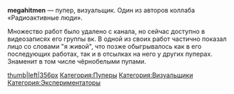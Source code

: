 {{Инфобокс для пуперов
|title2=megahitmen
|другие_ники=MGHTMN, Megavoid
|image3=[[Файл:Megahitmen.jpg|left]]
|сферы_творчества=RYTP, видеоарт
|год_начала=2012
|image4=
|имя_фамилия=Николай Менделеев
|дата_рождения=26 июля 1994 года
|место_проживания=Москва
|ссылки=
*[https://www.youtube.com/user/megahitmen YouTube]
[https://vk.com/megahitmen группа вк]
}}'''megahitmen''' — пупер, визуальщик. Один из авторов коллаба «Радиоактивные люди».



Множество работ было удалено с канала, но сейчас доступно в видеозаписях его группы вк. В одной из своих работ частично показал лицо со словами "я живой", что позже обыгрывалось как в его последующих работах, так и в отсылках на него у других пуперах. Знаменит в том числе чёрнобелыми пупами.



[[Файл:Noir Moir|thumb|left|356px]]
[[Категория:Пуперы]]
[[Категория:Визуальщики]]
[[Категория:Экспериментаторы]]